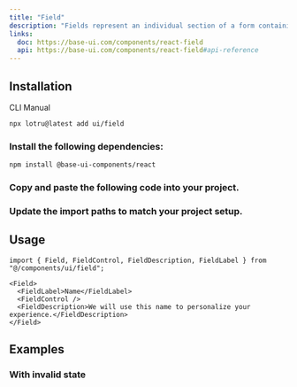 ```yaml
---
title: "Field"
description: "Fields represent an individual section of a form containing an associated control and label, as well as any description or validation messages."
links:
  doc: https://base-ui.com/components/react-field
  api: https://base-ui.com/components/react-field#api-reference
---
```


<ComponentPreview id="examples/field-01" />

## Installation

<Tabs defaultValue="cli">

<TabsList>
  <TabsTrigger value="cli">CLI</TabsTrigger>
  <TabsTrigger value="manual">Manual</TabsTrigger>
  <TabsIndicator />
</TabsList>

<TabsContent value="cli">

```bash
npx lotru@latest add ui/field
```

</TabsContent>

<TabsContent value="manual">

<Steps>

### Install the following dependencies:

```bash
npm install @base-ui-components/react
```

### Copy and paste the following code into your project.

<ComponentSource id="ui/field" />

### Update the import paths to match your project setup.

</Steps>

</TabsContent>

</Tabs>

## Usage

```tsx
import { Field, FieldControl, FieldDescription, FieldLabel } from "@/components/ui/field";
```

```tsx
<Field>
  <FieldLabel>Name</FieldLabel>
  <FieldControl />
  <FieldDescription>We will use this name to personalize your experience.</FieldDescription>
</Field>
```

## Examples

### With invalid state

<ComponentPreview id="examples/field-02" />
